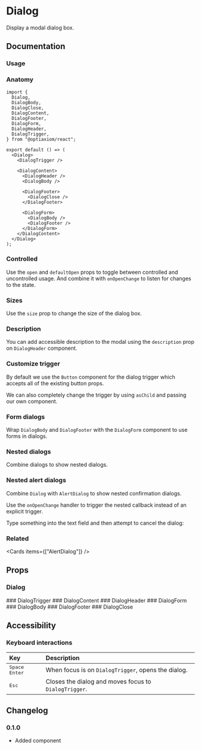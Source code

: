 
# Dialog

Display a modal dialog box.

<Links component="dialog" />

## Documentation

### Usage

<Demo component="dialog/usage" />

### Anatomy

```tsx
import {
  Dialog,
  DialogBody,
  DialogClose,
  DialogContent,
  DialogFooter,
  DialogForm,
  DialogHeader,
  DialogTrigger,
} from "@optiaxiom/react";

export default () => (
  <Dialog>
    <DialogTrigger />

    <DialogContent>
      <DialogHeader />
      <DialogBody />

      <DialogFooter>
        <DialogClose />
      </DialogFooter>

      <DialogForm>
        <DialogBody />
        <DialogFooter />
      </DialogForm>
    </DialogContent>
  </Dialog>
);
```

### Controlled

Use the `open` and `defaultOpen` props to toggle between controlled and uncontrolled usage. And combine it with `onOpenChange` to listen for changes to the state.

<Demo
  component="dialog/controlled-usage"
  meta="/onOpenChange={setOpen}/ /open={open}/"
/>

### Sizes

Use the `size` prop to change the size of the dialog box.

<Demo meta="/size={size}/" component="dialog/size-usage" />

### Description

You can add accessible description to the modal using the `description` prop on `DialogHeader` component.

<Demo component="dialog/description-usage" meta="/description/" />

### Customize trigger

By default we use the `Button` component for the dialog trigger which accepts all of the existing button props.

We can also completely change the trigger by using `asChild` and passing our own component.

<Demo component="dialog/trigger-usage" meta="{15-19}" />

### Form dialogs

Wrap `DialogBody` and `DialogFooter` with the `DialogForm` component to use forms in dialogs.

<Demo component="dialog/form-usage" meta="{30-40,61}" />

### Nested dialogs

Combine dialogs to show nested dialogs.

<Demo component="dialog/nested-usage" />

### Nested alert dialogs

Combine `Dialog` with `AlertDialog` to show nested confirmation dialogs.

Use the `onOpenChange` handler to trigger the nested callback instead of an explicit trigger.

<Alert intent="warning" mt="16">
  Type something into the text field and then attempt to cancel the dialog:
</Alert>

<Demo component="dialog/alert-dialog-usage" />

### Related

<Cards items={["AlertDialog"]} />

## Props

### Dialog

<PropsTable component="Dialog" />
### DialogTrigger
<PropsTable component="DialogTrigger" />
### DialogContent
<PropsTable component="DialogContent" />
### DialogHeader
<PropsTable component="DialogHeader" />
### DialogForm
<PropsTable component="DialogForm" />
### DialogBody
<PropsTable component="DialogBody" />
### DialogFooter
<PropsTable component="DialogFooter" />
### DialogClose
<PropsTable component="DialogClose" />

## Accessibility

### Keyboard interactions

| Key                                                                        | Description                                           |
| :------------------------------------------------------------------------- | :---------------------------------------------------- |
| <Flex flexDirection="row" gap="8"><Kbd>Space</Kbd> <Kbd>Enter</Kbd></Flex> | When focus is on `DialogTrigger`, opens the dialog.   |
| <Kbd>Esc</Kbd>                                                             | Closes the dialog and moves focus to `DialogTrigger`. |

## Changelog

### 0.1.0

- Added component
